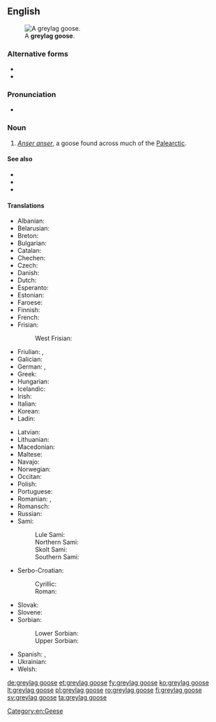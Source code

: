 ==English==
[[File:Greylag Goose in St James's Park, London - May 2006.jpg|thumb|A '''greylag goose'''.]]

===Alternative forms===
* {{l|en|graylag goose}}
* {{l|en|Greylag Goose}}

===Pronunciation===
* {{IPA|/ˌɡɹeɪlæɡ ˈɡuːs/|lang=en}}

===Noun===
{{en-noun|head=[[greylag]] [[goose]]|greylag geese}}

# ''[[Anser anser]]'', a goose found across much of the [[Palearctic]].

====See also====
* {{pedialite}}
* {{specieslite|Anser anser}}
* {{commonslite|Anser anser}}

====Translations====
{{trans-top|''Anser anser''}}
* Albanian: {{t|sq|pata e egër}}
* Belarusian: {{t|be|шэры гусь|m}}
* Breton: {{t|br|gwaz louet}}
* Bulgarian: {{t|bg|сива гъска|f|tr=siva găska}}
* Catalan: {{t|ca|ánsar común}}
* Chechen: {{t|ce|мокха акха гIаз}}
* Czech: {{t+|cs|husa velká}}
* Danish: {{t+|da|grågås}}
* Dutch: {{t+|nl|grauwe gans}}
* Esperanto: {{t|eo|griza ansero}}
* Estonian: {{t|et|hallhani roohani}}
* Faroese: {{t|fo|grágás}}
* Finnish: {{t+|fi|merihanhi}}
* French: {{t+|fr|oie cendrée|f}}
* Frisian:
*: West Frisian: {{t+|fy|skiere goes}}
* Friulian: {{t|fur|ocje salvadie}}, {{t|fur|ocje di prât}}
* Galician: {{t|gl|ganso bravo}}
* German: {{t+|de|Graugans|f}}, {{t+|de|Wildgans|f}}
* Greek: {{t+|el|χήνα}}
* Hungarian: {{t|hu|nyári lúd}}
* Icelandic: {{t+|is|grágæs}}
* Irish: {{t|ga|gé ghlas}}
* Italian: {{t|it|oca selvatica|f}}
* Korean: {{t+|ko|회색기러기|tr=hoesaekgireogi}}
* Ladin: {{t|lld|aucia salvaria}}
{{trans-mid}}
* Latvian: {{t|lv|meža zoss}}
* Lithuanian: {{t+|lt|pilkoji žąsis}}
* Macedonian: {{t|mk|дива гуска}}
* Maltese: {{t|mt|wiżża griża|f}}
* Navajo: {{t|nv|tó wónaanídę́ę́ʼ naalʼeełítsoh łibáhígíí}}
* Norwegian: {{t|no|grågås}}
* Occitan: {{t|oc|oca vulgar}}
* Polish: {{t+|pl|gęgawa|f}}
* Portuguese: {{t|pt|ganso-bravo|m}}
* Romanian: {{t|ro|gâscă-de-vară|f}}, {{t|ro|gâscă cenușie|f}}
* Romansch: {{t|rm|auca grischa}}
* Russian: {{t|ru|се́рый гусь|m}}
* Sami:
*: Lule Sami: {{t|smj|gássa}}
*: Northern Sami: {{t|se|ránesčuonjá}}
*: Skolt Sami: {{t|sms|miârrčuânj}}
*: Southern Sami: {{t|sma|gaase}}
* Serbo-Croatian:
*: Cyrillic: {{t|sh|дивља гуска|f}}
*: Roman: {{t|sh|divlja guska}}
* Slovak: {{t|sk|hus divá}}
* Slovene: {{t|sl|siva gos}}
* Sorbian:
*: Lower Sorbian: {{t|dsb|šera gus|f}}
*: Upper Sorbian: {{t|hsb|šěra husyca|f}}
* Spanish: {{t|es|ganso bravo|m}}, {{t+|es|ánsar|m}}
* Ukrainian: {{t|uk|гуска сіра}}
* Welsh: {{t|cy|gŵydd wyllt|f}}
{{trans-bottom}}

[[Category:en:Geese]]

[[de:greylag goose]]
[[et:greylag goose]]
[[fy:greylag goose]]
[[ko:greylag goose]]
[[lt:greylag goose]]
[[pl:greylag goose]]
[[ro:greylag goose]]
[[fi:greylag goose]]
[[sv:greylag goose]]
[[ta:greylag goose]]